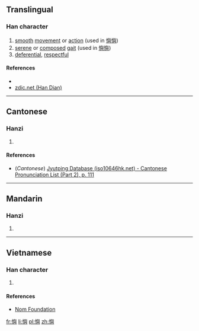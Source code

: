 ==Translingual==

===Han character===
{{Han char|rn=61|rad=心|as=14|sn=17|four=|canj=心竹X金 (PHXC)|ids=⿰[[忄]][[與]]}}

# [[smooth]] [[movement]] or [[action]] (used in [[懙懙]])
# [[serene]] or [[composed]] [[gait]] (used in [[懙懙]])
# [[deferential]], [[respectful]]

====References====
* {{Han ref|kx=0406.270|dkj=11365|dj=0747.230|hdz=42361.060|uh=61D9|ud=25049}}
*[http://www.zdic.net/z/1a/js/61D9.htm zdic.net (Han Dian)]

----

==Cantonese==

===Hanzi===
{{yue-hanzi|jyut=[[jyu5]], [[jyu4]]|y=yu5, yu4}}

# {{defn|lang=yue|sort=心14}}

====References====
*(''Cantonese'') [http://www.iso10646hk.net/jp/document/download.jsp Jyutping Database (iso10646hk.net) - Cantonese Pronunciation List (Part 2), p. 111]

----

==Mandarin==

===Hanzi===
{{cmn-hanzi|pin=[[yǔ]] ([[yu3]]), [[yú]] ([[yu2]])|wg=yü<sup>3</sup>, yü<sup>2</sup>}}

# {{defn|lang=cmn|sort=心14}}

----

==Vietnamese==

===Han character===
{{vi-readings|rs=心14| hanviet = rỡ}}

# {{defn|lang=vi|sort=心14}}

====References====
*[http://nomfoundation.org/common/nom_details.php?codepoint=61d9 Nom Foundation]

[[fr:懙]]
[[li:懙]]
[[pl:懙]]
[[zh:懙]]